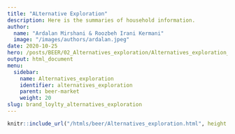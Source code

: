 ```yaml
---
title: "ALternative Exploration"
description: Here is the summaries of household information.
author: 
  name: "Ardalan Mirshani & Roozbeh Irani Kermani"
  image: "/images/authors/ardalan.jpeg"
date: 2020-10-25
hero: /posts/BEER/02_Alternatives_exploration/Alternatives_exploration_files/alt_exp.png
output: html_document
menu:
  sidebar:
    name: Alternatives_exploration
    identifier: alternatives_exploration
    parent: beer-market
    weight: 20
slug: brand_loylty_alternatives_exploration
---
```


```r
knitr::include_url("/htmls/beer/Alternatives_exploration.html", height = 1400)
```
